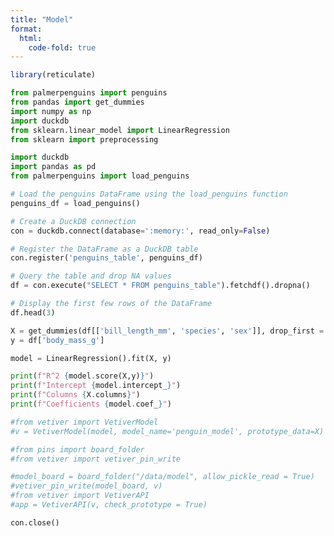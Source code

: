 ```yaml
---
title: "Model"
format:
  html:
    code-fold: true
---
```


```r
library(reticulate)
```

```python
from palmerpenguins import penguins
from pandas import get_dummies
import numpy as np
import duckdb
from sklearn.linear_model import LinearRegression
from sklearn import preprocessing
```

```python
import duckdb
import pandas as pd
from palmerpenguins import load_penguins

# Load the penguins DataFrame using the load_penguins function
penguins_df = load_penguins()

# Create a DuckDB connection
con = duckdb.connect(database=':memory:', read_only=False)

# Register the DataFrame as a DuckDB table
con.register('penguins_table', penguins_df)

# Query the table and drop NA values
df = con.execute("SELECT * FROM penguins_table").fetchdf().dropna()

# Display the first few rows of the DataFrame
df.head(3)

```

```python
X = get_dummies(df[['bill_length_mm', 'species', 'sex']], drop_first = True)
y = df['body_mass_g']

model = LinearRegression().fit(X, y)
```

```python
print(f"R^2 {model.score(X,y)}")
print(f"Intercept {model.intercept_}")
print(f"Columns {X.columns}")
print(f"Coefficients {model.coef_}")
```

```python
#from vetiver import VetiverModel
#v = VetiverModel(model, model_name='penguin_model', prototype_data=X)
```

```python
#from pins import board_folder
#from vetiver import vetiver_pin_write

#model_board = board_folder("/data/model", allow_pickle_read = True)
#vetiver_pin_write(model_board, v)
#from vetiver import VetiverAPI
#app = VetiverAPI(v, check_prototype = True)
```

```python
con.close()
```
